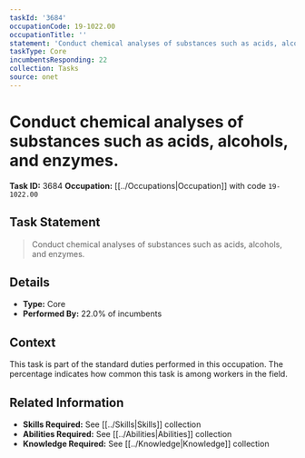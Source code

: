 ```yaml
---
taskId: '3684'
occupationCode: 19-1022.00
occupationTitle: ''
statement: 'Conduct chemical analyses of substances such as acids, alcohols, and enzymes.'
taskType: Core
incumbentsResponding: 22
collection: Tasks
source: onet
---
```

# Conduct chemical analyses of substances such as acids, alcohols, and enzymes.

**Task ID:** 3684
**Occupation:** [[../Occupations|Occupation]] with code `19-1022.00`

## Task Statement

> Conduct chemical analyses of substances such as acids, alcohols, and enzymes.

## Details

- **Type:** Core
- **Performed By:** 22.0% of incumbents

## Context

This task is part of the standard duties performed in this occupation. The percentage indicates how common this task is among workers in the field.

## Related Information

- **Skills Required:** See [[../Skills|Skills]] collection
- **Abilities Required:** See [[../Abilities|Abilities]] collection
- **Knowledge Required:** See [[../Knowledge|Knowledge]] collection
